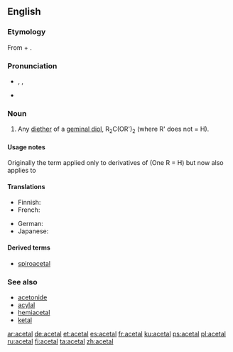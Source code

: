==English==
{{wikipedia}}

===Etymology===
From {{term|acetic|acet(ic)}} + {{term|alcohol|al(cohol)}}.

===Pronunciation===
* {{enPR|ăsʹĭtăl'}}, {{IPA|/ˈæsɪˌtæl/}}, {{X-SAMPA|/"{sI%t{l/}}
* {{audio|en-us-acetal.ogg|Audio (US)}}

===Noun===
{{en-noun}}

# {{context|organic chemistry|lang=en}} Any [[diether]] of a [[geminal diol]], R<sub>2</sub>C(OR')<sub>2</sub> (where R' does not = H).

====Usage notes====
Originally the term applied only to derivatives of {{term|aldehyde|aldehydes}} (One R = H) but now also applies to {{term|ketone|ketones}}

====Translations====
{{trans-top|any diether of a geminal diol}}
* Finnish: {{t|fi|asetaali}}
* French: {{t|fr|acétal|m}}
{{trans-mid}}
* German: {{t+|de|Acetal|n}}
* Japanese: {{t|ja|アセタール|tr=asetāru|sc=Jpan}}
{{trans-bottom}}

====Derived terms====
* [[spiroacetal]]

===See also===
* [[acetonide]]
* [[acylal]]
* [[hemiacetal]]
* [[ketal]]

[[ar:acetal]]
[[de:acetal]]
[[et:acetal]]
[[es:acetal]]
[[fr:acetal]]
[[ku:acetal]]
[[ps:acetal]]
[[pl:acetal]]
[[ru:acetal]]
[[fi:acetal]]
[[ta:acetal]]
[[zh:acetal]]